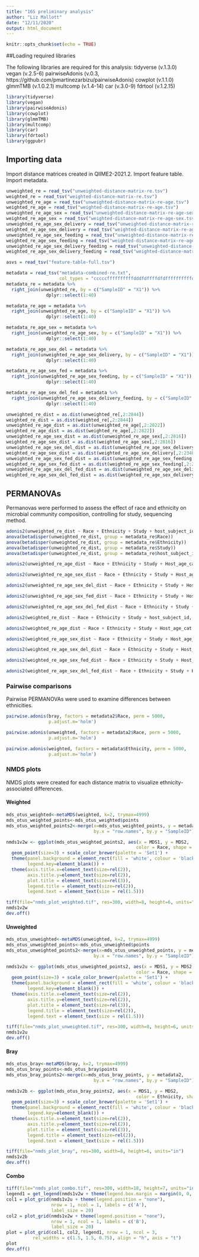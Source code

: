 ```yaml
---
title: "16S preliminary analysis"
author: "Liz Mallott"
date: "12/11/2020"
output: html_document
---
```


```r
knitr::opts_chunk$set(echo = TRUE)
```

##Loading required libraries

The following libraries are required for this analysis:
tidyverse (v.1.3.0)
vegan (v.2.5-6)
pairwiseAdonis (v.0.3, https://github.com/pmartinezarbizu/pairwiseAdonis)
cowplot (v.1.1.0)
glmmTMB (v.1.0.2.1)
multcomp (v.1.4-14)
car (v.3.0-9)
fdrtool (v.1.2.15)

```r
library(tidyverse)
library(vegan)
library(pairwiseAdonis)
library(cowplot)
library(glmmTMB)
library(multcomp)
library(car)
library(fdrtool)
library(ggpubr)
```

## Importing data

Import distance matrices created in QIIME2-2021.2. Import feature table. Import metadata.

```r
unweighted_re = read_tsv("unweighted-distance-matrix-re.tsv")
weighted_re = read_tsv("weighted-distance-matrix-re.tsv")
unweighted_re_age = read_tsv("unweighted-distance-matrix-re-age.tsv")
weighted_re_age = read_tsv("weighted-distance-matrix-re-age.tsv")
unweighted_re_age_sex = read_tsv("unweighted-distance-matrix-re-age-sex.tsv")
weighted_re_age_sex = read_tsv("weighted-distance-matrix-re-age-sex.tsv")
unweighted_re_age_sex_delivery = read_tsv("unweighted-distance-matrix-re-age-sex-delivery.tsv")
weighted_re_age_sex_delivery = read_tsv("weighted-distance-matrix-re-age-sex-delivery.tsv")
unweighted_re_age_sex_feeding = read_tsv("unweighted-distance-matrix-re-age-sex-feeding.tsv")
weighted_re_age_sex_feeding = read_tsv("weighted-distance-matrix-re-age-sex-feeding.tsv")
unweighted_re_age_sex_delivery_feeding = read_tsv("unweighted-distance-matrix-re-age-sex-delivery-feeding.tsv")
weighted_re_age_sex_delivery_feeding = read_tsv("weighted-distance-matrix-re-age-sex-delivery-feeding.tsv")

asvs = read_tsv("feature-table-full.tsv")

metadata = read_tsv("metadata-combined-re.txt", 
                    col_types = "cccccffffffffffdddfdffffdfdffffffffffddd") 
metadata_re = metadata %>% 
  right_join(unweighted_re, by = c("SampleID" = "X1")) %>% 
               dplyr::select(1:40)

metadata_re_age = metadata %>% 
  right_join(unweighted_re_age, by = c("SampleID" = "X1")) %>% 
               dplyr::select(1:40)

metadata_re_age_sex = metadata %>% 
  right_join(unweighted_re_age_sex, by = c("SampleID" = "X1")) %>% 
               dplyr::select(1:40)

metadata_re_age_sex_del = metadata %>% 
  right_join(unweighted_re_age_sex_delivery, by = c("SampleID" = "X1")) %>% 
               dplyr::select(1:40)

metadata_re_age_sex_fed = metadata %>% 
  right_join(unweighted_re_age_sex_feeding, by = c("SampleID" = "X1")) %>% 
               dplyr::select(1:40)

metadata_re_age_sex_del_fed = metadata %>% 
  right_join(unweighted_re_age_sex_delivery_feeding, by = c("SampleID" = "X1")) %>% 
               dplyr::select(1:40)

unweighted_re_dist = as.dist(unweighted_re[,2:2844])
weighted_re_dist = as.dist(weighted_re[,2:2844])
unweighted_re_age_dist = as.dist(unweighted_re_age[,2:2822])
weighted_re_age_dist = as.dist(weighted_re_age[,2:2822])
unweighted_re_age_sex_dist = as.dist(unweighted_re_age_sex[,2:2816])
weighted_re_age_sex_dist = as.dist(weighted_re_age_sex[,2:2816])
unweighted_re_age_sex_del_dist = as.dist(unweighted_re_age_sex_delivery[,2:2348])
weighted_re_age_sex_dist = as.dist(weighted_re_age_sex_delivery[,2:2348])
unweighted_re_age_sex_fed_dist = as.dist(unweighted_re_age_sex_feeding[,2:2641])
weighted_re_age_sex_fed_dist = as.dist(weighted_re_age_sex_feeding[,2:2641])
unweighted_re_age_sex_del_fed_dist = as.dist(unweighted_re_age_sex_delivery_feeding[,2:2324])
weighted_re_age_sex_del_fed_dist = as.dist(weighted_re_age_sex_delivery_feeding[,2:2324])
```

## PERMANOVAs

Permanovas were performed to assess the effect of race and ethnicity on microbial community composition, controlling for study, sequencing method.

```r
adonis2(unweighted_re_dist ~ Race + Ethnicity + Study + host_subject_id, data=metadata_re, by = "margin", permutations = 499, parallel = 4)
anova(betadisper(unweighted_re_dist, group = metadata_re$Race))
anova(betadisper(unweighted_re_dist, group = metadata_re$Ethnicity))
anova(betadisper(unweighted_re_dist, group = metadata_re$Study))
anova(betadisper(unweighted_re_dist, group = metadata_re$host_subject_id))

adonis2(unweighted_re_age_dist ~ Race + Ethnicity + Study + Host_age_cat + host_subject_id, data = metadata_re_age, by = "margin", permutations = 499)

adonis2(unweighted_re_age_sex_dist ~ Race + Ethnicity + Study + Host_age_cat + host_sex + host_subject_id, data = metadata_re_age_sex, by = "margin", permutations = 499)

adonis2(unweighted_re_age_sex_del_dist ~ Race + Ethnicity + Study + Host_age_cat + host_sex + host_del_route + host_subject_id, data = metadata_re_age_sex_del, by = "margin", permutations = 499)

adonis2(unweighted_re_age_sex_fed_dist ~ Race + Ethnicity + Study + Host_age_cat + host_sex + Breastfeeding + host_subject_id, data = metadata_re_age_sex_fed, by = "margin", permutations = 499)

adonis2(unweighted_re_age_sex_del_fed_dist ~ Race + Ethnicity + Study + Host_age_cat + host_sex + host_del_route + Breastfeeding + host_subject_id, data = metadata_re_age_sex_del_fed, by = "margin", permutations = 499)
```

```r
adonis2(weighted_re_dist ~ Race + Ethnicity + Study + host_subject_id, data=metadata_re, by = "margin", permutations = 499)

adonis2(weighted_re_age_dist ~ Race + Ethnicity + Study + Host_age_cat + host_subject_id, data = metadata_re_age, by = "margin", permutations = 499)

adonis2(weighted_re_age_sex_dist ~ Race + Ethnicity + Study + Host_age_cat + host_sex + host_subject_id, data = metadata_re_age_sex, by = "margin", permutations = 499)

adonis2(weighted_re_age_sex_del_dist ~ Race + Ethnicity + Study + Host_age_cat + host_sex + host_del_route + host_subject_id, data = metadata_re_age_sex_del, by = "margin", permutations = 499)

adonis2(weighted_re_age_sex_fed_dist ~ Race + Ethnicity + Study + Host_age_cat + host_sex + Breastfeeding + host_subject_id, data = metadata_re_age_sex_fed, by = "margin", permutations = 499)

adonis2(weighted_re_age_sex_del_fed_dist ~ Race + Ethnicity + Study + Host_age_cat + host_sex + host_del_route + Breastfeeding + host_subject_id, data = metadata_re_age_sex_del_fed, by = "margin", permutations = 499)
```

### Pairwise comparisons
Pairwise PERMANOVAs were used to examine differences between ethnicities.

```r
pairwise.adonis(bray, factors = metadata2$Race, perm = 5000, 
                p.adjust.m='holm')
```

```r
pairwise.adonis(unweighted, factors = metadata2$Race, perm = 5000, 
                p.adjust.m='holm')
```

```r
pairwise.adonis(weighted, factors = metadata$Ethnicity, perm = 5000, 
                p.adjust.m='holm')
```

### NMDS plots

NMDS plots were created for each distance matrix to visualize ethnicity-associated differences.

#### Weighted
```r
mds_otus_weighted<-metaMDS(weighted, k=2, trymax=4999)
mds_otus_weighted_points<-mds_otus_weighted$points
mds_otus_weighted_points2<-merge(x=mds_otus_weighted_points, y = metadata2, 
                                 by.x = "row.names", by.y = "SampleID")

nmds1v2w <- ggplot(mds_otus_weighted_points2, aes(x = MDS1, y = MDS2, 
                                                 color = Race, shape = Study)) +
  geom_point(size=3) + scale_color_brewer(palette = 'Set1') +
  theme(panel.background = element_rect(fill = 'white', colour = 'black'), 
        legend.key=element_blank()) + 
  theme(axis.title.x=element_text(size=rel(2)), 
        axis.title.y=element_text(size=rel(2)),
        plot.title = element_text(size=rel(3)),
        legend.title = element_text(size=rel(2)),
        legend.text = element_text(size = rel(1.5)))
```

```r
tiff(file="nmds_plot_weighted.tif", res=300, width=8, height=6, units="in")
nmds1v2w
dev.off()
```
#### Unweighted
```r
mds_otus_unweighted<-metaMDS(unweighted, k=2, trymax=4999)
mds_otus_unweighted_points<-mds_otus_unweighted$points
mds_otus_unweighted_points2<-merge(x=mds_otus_unweighted_points, y = metadata2, 
                                 by.x = "row.names", by.y = "SampleID")

nmds1v2u <- ggplot(mds_otus_unweighted_points2, aes(x = MDS1, y = MDS2, 
                                                 color = Race, shape = Study)) +
  geom_point(size=3) + scale_color_brewer(palette = 'Set1') +
  theme(panel.background = element_rect(fill = 'white', colour = 'black'), 
        legend.key=element_blank()) + 
  theme(axis.title.x=element_text(size=rel(2)), 
        axis.title.y=element_text(size=rel(2)),
        plot.title = element_text(size=rel(3)),
        legend.title = element_text(size=rel(2)),
        legend.text = element_text(size = rel(1.5)))
```

```r
tiff(file="nmds_plot_unweighted.tif", res=300, width=8, height=6, units="in")
nmds1v2u
dev.off()
```
#### Bray
```r
mds_otus_bray<-metaMDS(bray, k=2, trymax=4999)
mds_otus_bray_points<-mds_otus_bray$points
mds_otus_bray_points2<-merge(x=mds_otus_bray_points, y = metadata2, 
                                 by.x = "row.names", by.y = "SampleID")

nmds1v2b <- ggplot(mds_otus_bray_points2, aes(x = MDS1, y = MDS2, 
                                                 color = Ethnicity, shape = Study)) +
  geom_point(size=3) + scale_color_brewer(palette = 'Set1') +
  theme(panel.background = element_rect(fill = 'white', colour = 'black'), 
        legend.key=element_blank()) + 
  theme(axis.title.x=element_text(size=rel(2)), 
        axis.title.y=element_text(size=rel(2)),
        plot.title = element_text(size=rel(3)),
        legend.title = element_text(size=rel(2)),
        legend.text = element_text(size = rel(1.5)))

```

```r
tiff(file="nmds_plot_bray", res=300, width=8, height=6, units="in")
nmds1v2b
dev.off()
```

#### Combo
```r
tiff(file="nmds_plot_combo.tif", res=300, width=18, height=7, units="in")
legend1 = get_legend(nmds1v2w + theme(legend.box.margin = margin(0, 0, 0, 12)))
col1 = plot_grid(nmds1v2u + theme(legend.position = "none"),
                 nrow = 1, ncol = 1, labels = c('A'), 
                 label_size = 20)
col2 = plot_grid(nmds1v2w + theme(legend.position = "none"),
                 nrow = 1, ncol = 1, labels = c('B'), 
                 label_size = 20) 
plot = plot_grid(col1, col2, legend1, nrow = 1, ncol = 3, 
          rel_widths = c(1.5, 1.5, 0.75), align = "h", axis = "t")
plot
dev.off()
```
